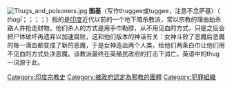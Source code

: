 {{expand|time=2014-04-08T13:46:41+00:00}}
{{unreferenced|time=2014-04-08T13:46:41+00:00}}
[[Image:Thugs_and_poisoners.jpg|border]]
'''图基'''（写作thuggee或tuggee，注意不念萨基）（{{lang-hi|ठग्गी}} ''ṭhagī''；{{lang-ur|ٹھگ}}；{{lang-sa|sthaga}}；{{lang-sd| ٺوڳي، ٺڳ}}；{{lang-kan|"thakka"}}）指的是[[印度|印度]]近代以前的一个地下暗杀教派，常以宗教的理由劫杀路人并抢走财物，他们杀人的方式是用手巾勒脖，从不用见血的方式，只是之后会把尸体破坏再遗弃以加速腐败，这和他们版本的神话有关：女神斗败了恶魔后恶魔的每一滴血都变成了新的恶魔，于是女神造出两个人类，给他们两条白巾让他们用不见血的方式处决恶魔。该教派最终在英殖民政府的打击下消亡。英语中的thug一词源于此。

[[Category:印度宗教史|Category:印度宗教史]]
[[Category:被政府認定為邪教的團體|Category:被政府認定為邪教的團體]]
[[Category:犯罪組織|Category:犯罪組織]]